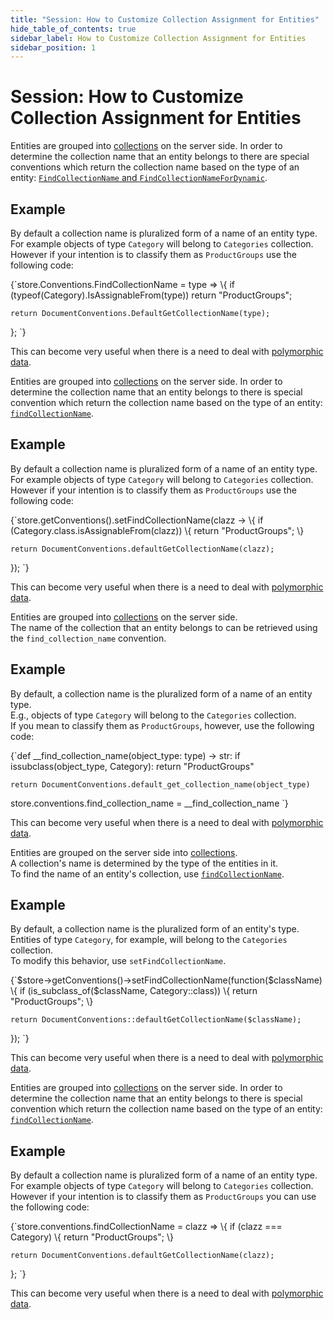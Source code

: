 ```yaml
---
title: "Session: How to Customize Collection Assignment for Entities"
hide_table_of_contents: true
sidebar_label: How to Customize Collection Assignment for Entities
sidebar_position: 1
---
```





# Session: How to Customize Collection Assignment for Entities
<LanguageSwitcher supportedLanguages={supportedLanguages} />
<LanguageContent language="csharp">


Entities are grouped into [collections](../../faq/what-is-a-collection.mdx) on the server side. In order to determine the collection name that an entity belongs to
there are special conventions which return the collection name based on the type of an entity: [`FindCollectionName` and `FindCollectionNameForDynamic`](../../configuration/identifier-generation/global.mdx#findcollectionname-and-findcollectionnamefordynamic).

## Example

By default a collection name is pluralized form of a name of an entity type. For example objects of type `Category` will belong to `Categories` collection. However if your intention
is to classify them as `ProductGroups` use the following code:

<TabItem value="custom_collection_name" label="custom_collection_name">
<CodeBlock language="csharp">
{`store.Conventions.FindCollectionName = type =>
\{
    if (typeof(Category).IsAssignableFrom(type))
        return "ProductGroups";

    return DocumentConventions.DefaultGetCollectionName(type);
\};
`}
</CodeBlock>
</TabItem>

This can become very useful when there is a need to deal with [polymorphic data](../../../indexes/indexing-polymorphic-data.mdx).


</LanguageContent>
<LanguageContent language="java">


Entities are grouped into [collections](../../faq/what-is-a-collection.mdx) on the server side. In order to determine the collection name that an entity belongs to
there is special convention which return the collection name based on the type of an entity: [`findCollectionName`](../../configuration/identifier-generation/global.mdx#findcollectionname).

## Example

By default a collection name is pluralized form of a name of an entity type. For example objects of type `Category` will belong to `Categories` collection. However if your intention
is to classify them as `ProductGroups` use the following code:

<TabItem value="custom_collection_name" label="custom_collection_name">
<CodeBlock language="java">
{`store.getConventions().setFindCollectionName(clazz -> \{
    if (Category.class.isAssignableFrom(clazz)) \{
        return "ProductGroups";
    \}

    return DocumentConventions.defaultGetCollectionName(clazz);
\});
`}
</CodeBlock>
</TabItem>

This can become very useful when there is a need to deal with [polymorphic data](../../../indexes/indexing-polymorphic-data.mdx).


</LanguageContent>
<LanguageContent language="python">


Entities are grouped into [collections](../../faq/what-is-a-collection.mdx) on the server side.  
The name of the collection that an entity belongs to can be retrieved using the `find_collection_name` convention.  

## Example

By default, a collection name is the pluralized form of a name of an entity type.  
E.g., objects of type `Category` will belong to the `Categories` collection.  
If you mean to classify them as `ProductGroups`, however, use the following code:

<TabItem value="custom_collection_name" label="custom_collection_name">
<CodeBlock language="python">
{`def __find_collection_name(object_type: type) -> str:
    if issubclass(object_type, Category):
        return "ProductGroups"

    return DocumentConventions.default_get_collection_name(object_type)

store.conventions.find_collection_name = __find_collection_name
`}
</CodeBlock>
</TabItem>

This can become very useful when there is a need to deal with [polymorphic data](../../../indexes/indexing-polymorphic-data.mdx).


</LanguageContent>
<LanguageContent language="php">


Entities are grouped on the server side into [collections](../../faq/what-is-a-collection.mdx).  
A collection's name is determined by the type of the entities in it.  
To find the name of an entity's collection, use [`findCollectionName`](../../configuration/identifier-generation/global.mdx#findcollectionname).  

## Example

By default, a collection name is the pluralized form of an entity's type.  
Entities of type `Category`, for example, will belong to the `Categories` collection.  
To modify this behavior, use `setFindCollectionName`.  

<TabItem value="custom_collection_name" label="custom_collection_name">
<CodeBlock language="php">
{`$store->getConventions()->setFindCollectionName(function($className) \{
    if (is_subclass_of($className, Category::class)) \{
        return "ProductGroups";
    \}

    return DocumentConventions::defaultGetCollectionName($className);
\});
`}
</CodeBlock>
</TabItem>

This can become very useful when there is a need to deal with [polymorphic data](../../../indexes/indexing-polymorphic-data.mdx).


</LanguageContent>
<LanguageContent language="nodejs">


Entities are grouped into [collections](../../faq/what-is-a-collection.mdx) on the server side. In order to determine the collection name that an entity belongs to
there is special convention which return the collection name based on the type of an entity: [`findCollectionName`](../../configuration/identifier-generation/global.mdx#findcollectionname).

## Example

By default a collection name is pluralized form of a name of an entity type. For example objects of type `Category` will belong to `Categories` collection. However if your intention
is to classify them as `ProductGroups` you can use the following code:

<TabItem value="custom_collection_name" label="custom_collection_name">
<CodeBlock language="js">
{`store.conventions.findCollectionName = clazz => \{
    if (clazz === Category) \{
        return "ProductGroups";
    \}

    return DocumentConventions.defaultGetCollectionName(clazz);
\};
`}
</CodeBlock>
</TabItem>

This can become very useful when there is a need to deal with [polymorphic data](../../../indexes/indexing-polymorphic-data.mdx).


</LanguageContent>

<!---
### Configuration
- [Conventions](../../../client-api/configuration/conventions)
- [How to Customize ID Generation for Entities](../../../client-api/session/configuration/how-to-customize-id-generation-for-entities)
- [How to Customize the Identity Property Lookup for Entities](../../../client-api/session/configuration/how-to-customize-identity-property-lookup-for-entities)

### FAQ
- [What is a Collection?](../../../client-api/faq/what-is-a-collection)


-->
